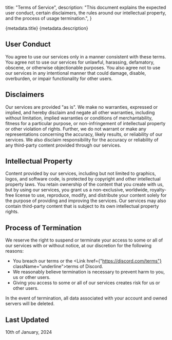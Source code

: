   title: "Terms of Service",
  description: "This document explains the expected user conduct, certain disclaimers, the rules around our intellectual property, and the process of usage termination.",
}

<Heading>
  <HeadingTitle>{metadata.title}</HeadingTitle>
  <HeadingDescription>{metadata.description}</HeadingDescription>
</Heading>

## User Conduct

You agree to use our services only in a manner consistent with these terms. You agree not to use our services for unlawful, harassing, defamatory, obscene, or otherwise objectionable purposes. You also agree not to use our services in any intentional manner that could damage, disable, overburden, or impair functionality for other users.

## Disclaimers

Our services are provided "as is". We make no warranties, expressed or implied, and hereby disclaim and negate all other warranties, including without limitation, implied warranties or conditions of merchantability, fitness for a particular purpose, or non-infringement of intellectual property or other violation of rights. Further, we do not warrant or make any representations concerning the accuracy, likely results, or reliability of our services. We also disclaim responsibility for the accuracy or reliability of any third-party content provided through our services.

## Intellectual Property

Content provided by our services, including but not limited to graphics, logos, and software code, is protected by copyright and other intellectual property laws. You retain ownership of the content that you create with us, but by using our services, you grant us a non-exclusive, worldwide, royalty-free license to use, reproduce, modify, and distribute your content solely for the purpose of providing and improving the services. Our services may also contain third-party content that is subject to its own intellectual property rights.

## Process of Termination

We reserve the right to suspend or terminate your access to some or all of our services with or without notice, at our discretion for the following reasons:

* You breach our terms or the <Link href={"https://discord.com/terms"} className="underline">terms of Discord</Link>.
* We reasonably believe termination is necessary to prevent harm to you, us or other users.
* Giving you access to some or all of our services creates risk for us or other users.

In the event of termination, all data associated with your account and owned servers will be deleted.

## Last Updated

10th of January, 2024